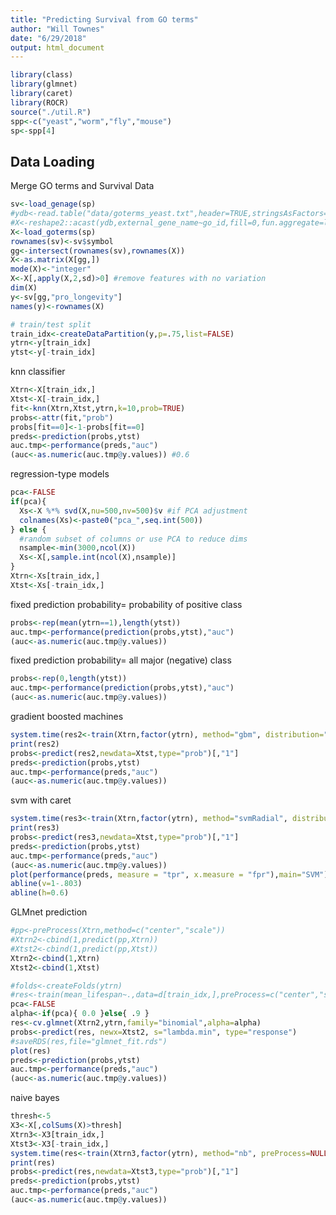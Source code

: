 ```yaml
---
title: "Predicting Survival from GO terms"
author: "Will Townes"
date: "6/29/2018"
output: html_document
---
```


```r
library(class)
library(glmnet)
library(caret)
library(ROCR)
source("./util.R")
spp<-c("yeast","worm","fly","mouse")
sp<-spp[4]
```

## Data Loading

Merge GO terms and Survival Data

```r
sv<-load_genage(sp)
#ydb<-read.table("data/goterms_yeast.txt",header=TRUE,stringsAsFactors=FALSE)
#X<-reshape2::acast(ydb,external_gene_name~go_id,fill=0,fun.aggregate=length)
X<-load_goterms(sp)
rownames(sv)<-sv$symbol
gg<-intersect(rownames(sv),rownames(X))
X<-as.matrix(X[gg,])
mode(X)<-"integer"
X<-X[,apply(X,2,sd)>0] #remove features with no variation
dim(X)
y<-sv[gg,"pro_longevity"]
names(y)<-rownames(X)

# train/test split
train_idx<-createDataPartition(y,p=.75,list=FALSE)
ytrn<-y[train_idx]
ytst<-y[-train_idx]
```

knn classifier

```r
Xtrn<-X[train_idx,]
Xtst<-X[-train_idx,]
fit<-knn(Xtrn,Xtst,ytrn,k=10,prob=TRUE)
probs<-attr(fit,"prob")
probs[fit==0]<-1-probs[fit==0]
preds<-prediction(probs,ytst)
auc.tmp<-performance(preds,"auc")
(auc<-as.numeric(auc.tmp@y.values)) #0.6
```

regression-type models

```r
pca<-FALSE
if(pca){
  Xs<-X %*% svd(X,nu=500,nv=500)$v #if PCA adjustment
  colnames(Xs)<-paste0("pca_",seq.int(500))
} else {
  #random subset of columns or use PCA to reduce dims
  nsample<-min(3000,ncol(X))
  Xs<-X[,sample.int(ncol(X),nsample)]
}
Xtrn<-Xs[train_idx,]
Xtst<-Xs[-train_idx,]
```

fixed prediction probability= probability of positive class

```r
probs<-rep(mean(ytrn==1),length(ytst))
auc.tmp<-performance(prediction(probs,ytst),"auc")
(auc<-as.numeric(auc.tmp@y.values))
```

fixed prediction probability= all major (negative) class

```r
probs<-rep(0,length(ytst))
auc.tmp<-performance(prediction(probs,ytst),"auc")
(auc<-as.numeric(auc.tmp@y.values)) 
```

gradient boosted machines

```r
system.time(res2<-train(Xtrn,factor(ytrn), method="gbm", distribution="bernoulli", preProcess=NULL, verbose=FALSE, metric="Kappa", trControl=trainControl("cv",5), tuneGrid=expand.grid(interaction.depth=c(1,2),n.trees=c(800,1600),shrinkage=.005,n.minobsinnode=10)))
print(res2)
probs<-predict(res2,newdata=Xtst,type="prob")[,"1"]
preds<-prediction(probs,ytst)
auc.tmp<-performance(preds,"auc")
(auc<-as.numeric(auc.tmp@y.values))
```

svm with caret
```r
system.time(res3<-train(Xtrn,factor(ytrn), method="svmRadial", distribution="bernoulli", preProcess=NULL, verbose=FALSE, metric="Kappa", trControl=trainControl("cv",5),prob.model=TRUE))
print(res3)
probs<-predict(res3,newdata=Xtst,type="prob")[,"1"]
preds<-prediction(probs,ytst)
auc.tmp<-performance(preds,"auc")
(auc<-as.numeric(auc.tmp@y.values))
plot(performance(preds, measure = "tpr", x.measure = "fpr"),main="SVM")
abline(v=1-.803)
abline(h=0.6)
```

GLMnet prediction

```r
#pp<-preProcess(Xtrn,method=c("center","scale"))
#Xtrn2<-cbind(1,predict(pp,Xtrn))
#Xtst2<-cbind(1,predict(pp,Xtst))
Xtrn2<-cbind(1,Xtrn)
Xtst2<-cbind(1,Xtst)

#folds<-createFolds(ytrn)
#res<-train(mean_lifespan~.,data=d[train_idx,],preProcess=c("center","scale"))
pca<-FALSE
alpha<-if(pca){ 0.0 }else{ .9 }
res<-cv.glmnet(Xtrn2,ytrn,family="binomial",alpha=alpha)
probs<-predict(res, newx=Xtst2, s="lambda.min", type="response")
#saveRDS(res,file="glmnet_fit.rds")
plot(res)
preds<-prediction(probs,ytst)
auc.tmp<-performance(preds,"auc")
(auc<-as.numeric(auc.tmp@y.values))
```

naive bayes

```r
thresh<-5
X3<-X[,colSums(X)>thresh]
Xtrn3<-X3[train_idx,]
Xtst3<-X3[-train_idx,]
system.time(res<-train(Xtrn3,factor(ytrn), method="nb", preProcess=NULL, metric="Kappa", trControl=trainControl("cv",5), tuneGrid=expand.grid(fL=c(0,0.5,1.0),usekernel=TRUE,adjust=c(0.5,1.0))))
print(res)
probs<-predict(res,newdata=Xtst3,type="prob")[,"1"]
preds<-prediction(probs,ytst)
auc.tmp<-performance(preds,"auc")
(auc<-as.numeric(auc.tmp@y.values))
```

